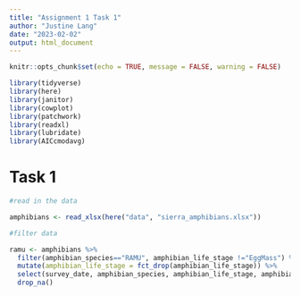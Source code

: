 ```yaml
---
title: "Assignment 1 Task 1"
author: "Justine Lang"
date: "2023-02-02"
output: html_document
---
```


```r
knitr::opts_chunk$set(echo = TRUE, message = FALSE, warning = FALSE)

library(tidyverse)
library(here)
library(janitor)
library(cowplot)
library(patchwork)
library(readxl)
library(lubridate)
library(AICcmodavg)
```

# Task 1

```r
#read in the data

amphibians <- read_xlsx(here("data", "sierra_amphibians.xlsx"))
```

```r
#filter data

ramu <- amphibians %>% 
  filter(amphibian_species=="RAMU", amphibian_life_stage !="EggMass") %>%
  mutate(amphibian_life_stage = fct_drop(amphibian_life_stage)) %>%
  select(survey_date, amphibian_species, amphibian_life_stage, amphibian_state, amphibian_number, amphibian_voucher) %>% 
  drop_na()
```












